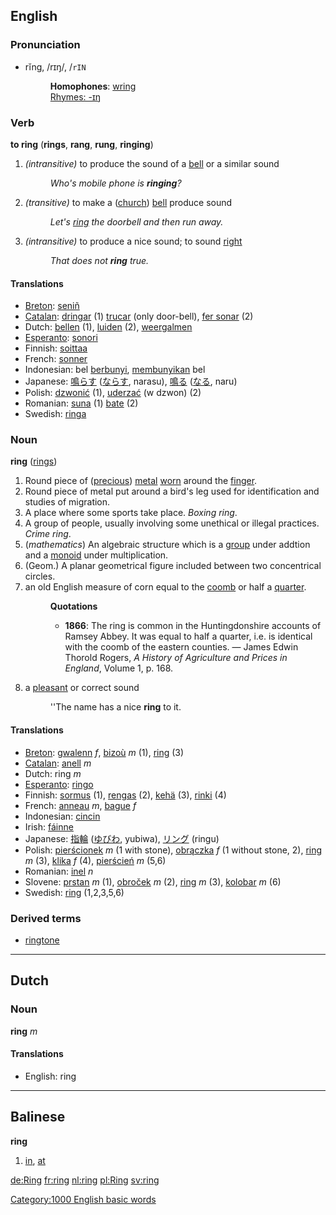 ==English==
=== Pronunciation ===
*rĭng, /rɪŋ/, /<tt>rIN</tt>
*:'''Homophones''': [[wring]]
*:[[Rhymes:English:-ɪŋ|Rhymes: -ɪŋ]]

=== Verb ===

'''to ring''' ('''rings''', '''rang''', '''rung''', '''ringing''')

#''(intransitive)'' to produce the sound of a [[bell]] or a similar sound
#:''Who's mobile phone is '''ringing'''?''
#''(transitive)'' to make a ([[church]]) [[bell]] produce sound
#:''Let's [[ring]] the doorbell and then run away.''
#''(intransitive)'' to produce a nice sound; to sound [[right]]
#:''That does not '''ring''' true.''

==== Translations ====
*[[Breton]]: [[seniñ]]
*[[Catalan]]: [[dringar]] (1) [[trucar]] (only door-bell), [[fer sonar]] (2)
*Dutch: [[bellen]] (1), [[luiden]] (2), [[weergalmen]]
*[[Esperanto]]: [[sonori]]
*Finnish: [[soittaa]]
*French: [[sonner]]
*Indonesian: bel [[bunyi|berbunyi]], [[bunyi|membunyikan]] bel
*Japanese: [[鳴らす]] ([[ならす]], narasu), [[鳴る]] ([[なる]], naru)
*Polish: [[dzwonić]] (1), [[uderzać]] (w dzwon) (2) 
*Romanian: [[suna]] (1) [[bate]] (2)
*Swedish: [[ringa]]

=== Noun ===
'''ring''' ([[rings]])

# Round piece of ([[precious]]) [[metal]] [[worn]] around the [[finger]].
# Round piece of metal put around a bird's leg used for identification and studies of migration.
# A place where some sports take place. ''Boxing ring''.
# A group of people, usually involving some unethical or illegal practices. ''Crime ring''.
# (''mathematics'') An algebraic structure which is a [[group]] under addtion and a [[monoid]] under multiplication.
# (Geom.) A planar geometrical figure included between two concentrical circles.
# an old English measure of corn equal to the [[coomb]] or half a [[quarter]].
#:'''Quotations'''
#:*'''1866''': The ring is common in the Huntingdonshire accounts of Ramsey Abbey.  It was equal to half a quarter, i.e. is identical with the coomb of the eastern counties. &mdash; James Edwin Thorold Rogers, ''A History of Agriculture and Prices in England'', Volume 1, p. 168.
# a [[pleasant]] or correct sound
#:''The name has a nice '''ring''' to it.

==== Translations ====
*[[Breton]]: [[gwalenn]] ''f'', [[bizoù]] ''m'' (1), [[ring]] (3)
*[[Catalan]]: [[anell]] ''m''
*Dutch: ring ''m''
*[[Esperanto]]: [[ringo]]
*Finnish: [[sormus]] (1), [[rengas]] (2), [[kehä]] (3), [[rinki]] (4)
*French: [[anneau]] ''m'', [[bague]] ''f''
*Indonesian: [[cincin]]
*Irish: [[fáinne]]
*Japanese: [[指輪]] ([[ゆびわ]], yubiwa), [[リング]] (ringu)
*Polish: [[pierścionek]] ''m'' (1 with stone), [[obrączka]] ''f'' (1 without stone, 2), [[ring]] ''m'' (3), [[klika]] ''f'' (4), [[pierścień]] ''m'' (5,6)
*Romanian: [[inel]] ''n''
*Slovene: [[prstan]] ''m'' (1), [[obroček]] ''m'' (2), [[ring]] ''m'' (3), [[kolobar]] ''m'' (6)
*Swedish: [[ring]] (1,2,3,5,6)

===Derived terms===
*[[ringtone]]

----

==Dutch ==
=== Noun ===
'''ring''' ''m''

==== Translations ====
*English: ring

----

==Balinese==
'''ring'''

# [[in]], [[at]]

[[de:Ring]]
[[fr:ring]]
[[nl:ring]]
[[pl:Ring]]
[[sv:ring]]
[[Category:1000 English basic words]]